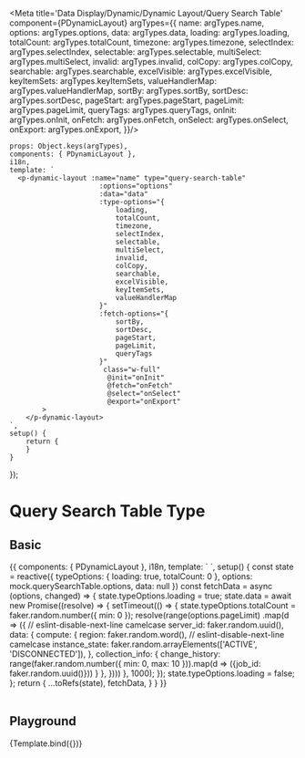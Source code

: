 
<Meta title='Data Display/Dynamic/Dynamic Layout/Query Search Table'
      component={PDynamicLayout} argTypes={{
    name: argTypes.name,
    options: argTypes.options,
    data: argTypes.data,
    loading: argTypes.loading,
    totalCount: argTypes.totalCount,
    timezone: argTypes.timezone,
    selectIndex: argTypes.selectIndex,
    selectable: argTypes.selectable,
    multiSelect: argTypes.multiSelect,
    invalid: argTypes.invalid,
    colCopy: argTypes.colCopy,
    searchable: argTypes.searchable,
    excelVisible: argTypes.excelVisible,
    keyItemSets: argTypes.keyItemSets,
    valueHandlerMap: argTypes.valueHandlerMap,
    sortBy: argTypes.sortBy,
    sortDesc: argTypes.sortDesc,
    pageStart: argTypes.pageStart,
    pageLimit: argTypes.pageLimit,
    queryTags: argTypes.queryTags,
    onInit: argTypes.onInit,
    onFetch: argTypes.onFetch,
    onSelect: argTypes.onSelect,
    onExport: argTypes.onExport,
}}/>


    props: Object.keys(argTypes),
    components: { PDynamicLayout },
    i18n,
    template: `
      <p-dynamic-layout :name="name" type="query-search-table"
                          :options="options"
                          :data="data"
                          :type-options="{
                              loading,
                              totalCount,
                              timezone,
                              selectIndex,
                              selectable,
                              multiSelect,
                              invalid,
                              colCopy,
                              searchable,
                              excelVisible,
                              keyItemSets,
                              valueHandlerMap
                          }"
                          :fetch-options="{
                              sortBy,
                              sortDesc,
                              pageStart,
                              pageLimit,
                              queryTags
                          }"
                           class="w-full"
                            @init="onInit"
                            @fetch="onFetch"
                            @select="onSelect"
                            @export="onExport"
            >
        </p-dynamic-layout>
    `,
    setup() {
        return {
        }
    }
});


# Query Search Table Type

## Basic

<Canvas>
    <Story name="Basic">
        {{
    components: { PDynamicLayout },
    i18n,
    template: `
      <p-dynamic-layout type="query-search-table"
                      :options="options"
                      :data="data"
                      :type-options="typeOptions"
                      :fetch-options="{}"
                       class="w-full"
                        @init="fetchData"
                        @fetch="fetchData"
            >
        </p-dynamic-layout>
    `,
    setup() {
        const state = reactive({
            typeOptions: {
                loading: true,
                totalCount: 0
            },
            options: mock.querySearchTable.options,
            data: null
        })
        const fetchData = async (options, changed) => {
            state.typeOptions.loading = true;
            state.data = await new Promise((resolve) => {
                setTimeout(() => {
                    state.typeOptions.totalCount = faker.random.number({ min: 0 });
                    resolve(range(options.pageLimit)
                        .map(d => ({
                            // eslint-disable-next-line camelcase
                            server_id: faker.random.uuid(),
                            data: {
                                compute: {
                                    region: faker.random.word(),
                                    // eslint-disable-next-line camelcase
                                    instance_state: faker.random.arrayElements(['ACTIVE', 'DISCONNECTED']),
                                },
                                collection_info: {
                                    change_history: range(faker.random.number({ min: 0, max: 10 })).map(d => ({job_id: faker.random.uuid()}))
                                }
                            },
                        })))
                }, 1000);
            });
            state.typeOptions.loading = false;
        };
        return {
            ...toRefs(state),
            fetchData,
        }
    }
        }}
    </Story>
</Canvas>

<br/>
<br/>

## Playground

<Canvas>
    <Story name="Playground" args={{
        type: 'query-search-table',
        data: mock.table.data,
        options: mock.table.options,
    }}>
        {Template.bind({})}
    </Story>
</Canvas>

<ArgsTable story="Playground"/>

<br/>
<br/>

